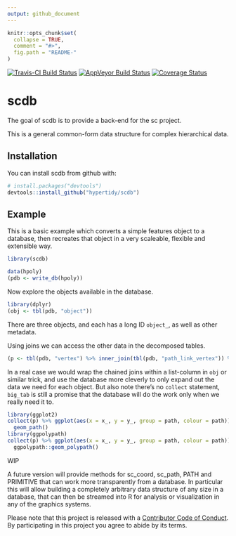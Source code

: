 ```yaml
---
output: github_document
---
```


<!-- README.md is generated from README.Rmd. Please edit that file -->

```r
knitr::opts_chunk$set(
  collapse = TRUE,
  comment = "#>",
  fig.path = "README-"
)
```


[![Travis-CI Build Status](https://travis-ci.org/hypertidy/scdb.svg?branch=master)](https://travis-ci.org/hypertidy/scdb)
[![AppVeyor Build Status](https://ci.appveyor.com/api/projects/status/github/hypertidy/scdb?branch=master&svg=true)](https://ci.appveyor.com/project/hypertidy/scdb)
[![Coverage Status](https://img.shields.io/codecov/c/github/hypertidy/scdb/master.svg)](https://codecov.io/github/hypertidy/scdb?branch=master)


# scdb

The goal of scdb is to provide a back-end for the sc project. 

This is a general common-form data structure for complex hierarchical data. 

## Installation

You can install scdb from github with:

```r
# install.packages("devtools")
devtools::install_github("hypertidy/scdb")
```

## Example

This is a basic example which converts a simple features object to a database, then recreates that object
in a very scaleable, flexible and extensible way. 

```r

library(scdb)

data(hpoly)
(pdb <- write_db(hpoly))
```

Now explore the objects available in the database. 

```r
library(dplyr)
(obj <- tbl(pdb, "object"))

```

There are three objects, and each has a long ID `object_`, as well as other metadata. 

Using joins we can access the other data in the decomposed tables. 

```r
(p <- tbl(pdb, "vertex") %>% inner_join(tbl(pdb, "path_link_vertex")) %>% inner_join(tbl(pdb, "path"))) 
```

In a real case we would wrap the chained joins within a  list-column in `obj` or similar trick, and use the database more cleverly to only 
expand out the data we need for each object. But also note there's  no `collect` statement, `big_tab` is still a promise that the database will do the work only when we really need it to. 

```r
library(ggplot2)
collect(p) %>% ggplot(aes(x = x_, y = y_, group = path, colour = path)) + 
  geom_path()
library(ggpolypath)
collect(p) %>% ggplot(aes(x = x_, y = y_, group = path, colour = path)) + 
  ggpolypath::geom_polypath()

```

WIP

A future version will provide methods for sc_coord, sc_path, PATH and PRIMITIVE that can work more transparently from a database. In particular this will allow building a completely arbitrary data structure of any size in a database, that can then be streamed into R for analysis or  visualization in any of the graphics systems. 

Please note that this project is released with a [Contributor Code of Conduct](CONDUCT.md). By participating in this project you agree to abide by its terms.